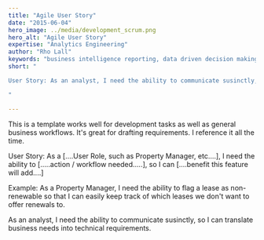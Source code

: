 ```yaml
---
title: "Agile User Story"
date: "2015-06-04"
hero_image: ../media/development_scrum.png
hero_alt: "Agile User Story"
expertise: "Analytics Engineering"
author: "Rho Lall"
keywords: "business intelligence reporting, data driven decision making, data driven decisions, using data to make decisions"
short: "

User Story: As an analyst, I need the ability to communicate susinctly, so I can translate business needs into technical requirements.

"

---
```

This is a template works well for development tasks as well as general business workflows. It's great for drafting requirements. I reference it all the time.
<br/>

User Story: As a [....User Role, such as Property Manager, etc....], I need the ability to [.....action / workflow needed.....], so I can [....benefit this feature will add....]
<br/>

Example: As a Property Manager, I need the ability to flag a lease as non-renewable so that I can easily keep track of which leases we don't want to offer renewals to.
<br/>

As an analyst, I need the ability to communicate susinctly, so I can translate business needs into technical requirements.

